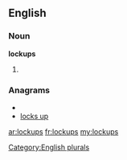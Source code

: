 ==English==

===Noun===
'''lockups'''

# {{plural of|[[lockup]]}}

===Anagrams===
* {{alphagram|cklopsu}}
* [[locks up#English|locks up]]

[[Category:English plurals]]

[[ar:lockups]]
[[fr:lockups]]
[[my:lockups]]